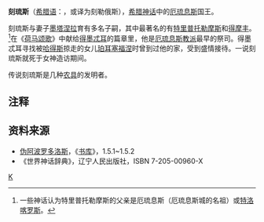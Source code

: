 '''刻琉斯'''（[[希腊语|希腊语]]：{{lang|el|Κελεός}}，或译为刻勒俄斯），[[希腊神话|希腊神话]]中的[[厄琉息斯|厄琉息斯]]国王。

刻琉斯与妻子[[墨塔涅拉|墨塔涅拉]]育有多名子嗣，其中最著名的有[[特里普托勒摩斯|特里普托勒摩斯]]和[[得摩丰|得摩丰]]。<ref>一些神话认为特里普托勒摩斯的父亲是厄琉息斯（厄琉息斯城的名祖）或[[特洛喀罗斯|特洛喀罗斯]]。</ref>在《[[荷马颂歌|荷马颂歌]]》中献给[[得墨忒耳|得墨忒耳]]的篇章里，他是[[厄琉息斯秘仪|厄琉息斯教派]]最早的祭司。得墨忒耳寻找被[[哈得斯|哈得斯]]掠走的女儿[[珀耳塞福涅|珀耳塞福涅]]时曾到过他的家，受到盛情接待。一说刻琉斯就死于女神造访期间。

传说刻琉斯是几种[[农具|农具]]的发明者。

==注释==
<references/>
==资料来源==
*[[伪阿波罗多洛斯|伪阿波罗多洛斯]]，《[[书库|书库]]》，1.5.1~1.5.2
*《世界神话辞典》，辽宁人民出版社，ISBN 7-205-00960-X
 
{{希腊人物小作品}}

[[Category:希腊神话人物|K]]
